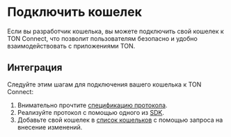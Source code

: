 

# Подключить кошелек

Если вы разработчик кошелька, вы можете подключить свой кошелек к TON Connect, что позволит пользователям безопасно и удобно взаимодействовать с приложениями TON.

## Интеграция

Следуйте этим шагам для подключения вашего кошелька к TON Connect:

1. Внимательно прочтите [спецификацию протокола](/v3/guidelines/ton-connect/overview/).
2. Реализуйте протокол с помощью одного из [SDK](/v3/guidelines/ton-connect/guidelines/developers).
3. Добавьте свой кошелек в [список кошельков](https://github.com/ton-blockchain/wallets-list) с помощью запроса на внесение изменений.

<Feedback />
